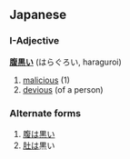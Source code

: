 ==Japanese==
===I-Adjective===
'''[[腹]][[黒]]い''' (はらぐろい, haraguroi)

# [[malicious]] (1)
# [[devious]] (of a person)

===Alternate forms===

# [[腹]]は[[黒い]]
# [[肚]]は黒い
